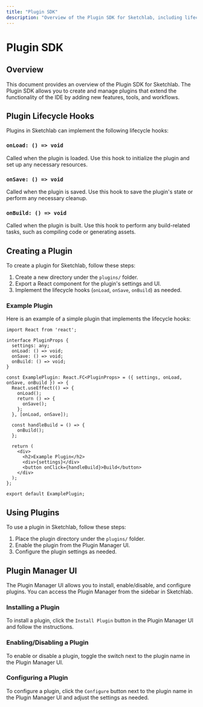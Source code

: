 ```yaml
---
title: "Plugin SDK"
description: "Overview of the Plugin SDK for Sketchlab, including lifecycle hooks and examples."
---
```


# Plugin SDK

## Overview
This document provides an overview of the Plugin SDK for Sketchlab. The Plugin SDK allows you to create and manage plugins that extend the functionality of the IDE by adding new features, tools, and workflows.

## Plugin Lifecycle Hooks
Plugins in Sketchlab can implement the following lifecycle hooks:

### `onLoad: () => void`
Called when the plugin is loaded. Use this hook to initialize the plugin and set up any necessary resources.

### `onSave: () => void`
Called when the plugin is saved. Use this hook to save the plugin's state or perform any necessary cleanup.

### `onBuild: () => void`
Called when the plugin is built. Use this hook to perform any build-related tasks, such as compiling code or generating assets.

## Creating a Plugin
To create a plugin for Sketchlab, follow these steps:

1. Create a new directory under the `plugins/` folder.
2. Export a React component for the plugin's settings and UI.
3. Implement the lifecycle hooks (`onLoad`, `onSave`, `onBuild`) as needed.

### Example Plugin
Here is an example of a simple plugin that implements the lifecycle hooks:

```tsx
import React from 'react';

interface PluginProps {
  settings: any;
  onLoad: () => void;
  onSave: () => void;
  onBuild: () => void;
}

const ExamplePlugin: React.FC<PluginProps> = ({ settings, onLoad, onSave, onBuild }) => {
  React.useEffect(() => {
    onLoad();
    return () => {
      onSave();
    };
  }, [onLoad, onSave]);

  const handleBuild = () => {
    onBuild();
  };

  return (
    <div>
      <h2>Example Plugin</h2>
      <div>{settings}</div>
      <button onClick={handleBuild}>Build</button>
    </div>
  );
};

export default ExamplePlugin;
```

## Using Plugins
To use a plugin in Sketchlab, follow these steps:

1. Place the plugin directory under the `plugins/` folder.
2. Enable the plugin from the Plugin Manager UI.
3. Configure the plugin settings as needed.

## Plugin Manager UI
The Plugin Manager UI allows you to install, enable/disable, and configure plugins. You can access the Plugin Manager from the sidebar in Sketchlab.

### Installing a Plugin
To install a plugin, click the `Install Plugin` button in the Plugin Manager UI and follow the instructions.

### Enabling/Disabling a Plugin
To enable or disable a plugin, toggle the switch next to the plugin name in the Plugin Manager UI.

### Configuring a Plugin
To configure a plugin, click the `Configure` button next to the plugin name in the Plugin Manager UI and adjust the settings as needed.
